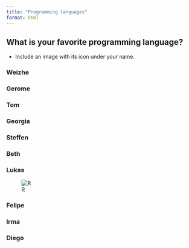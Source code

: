 ```yaml
---
title: "Programming languages"
format: html
---
```


## What is your favorite programming language?
- Include an image with its icon under your name.

### Weizhe

### Gerome 

### Tom

### Georgia

### Steffen

### Beth

### Lukas
![R](R.png)


### Felipe

### Irma 

### Diego



